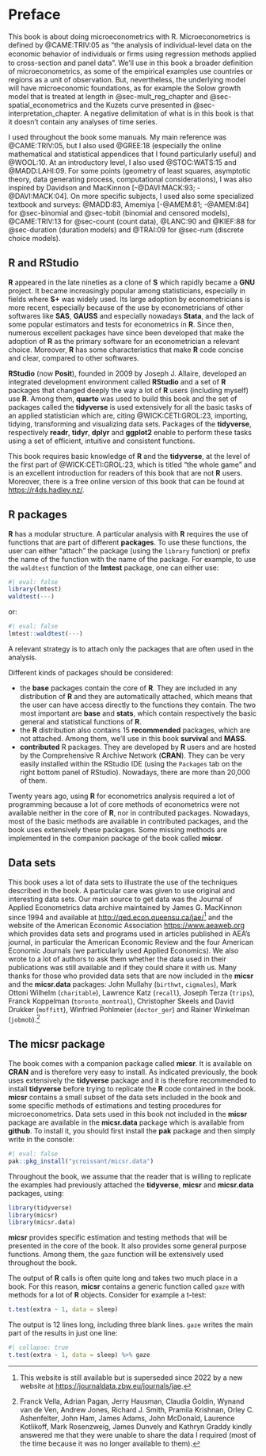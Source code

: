 # Preface {.unnumbered}

This book is about doing microeconometrics with R. Microeconometrics is defined by @CAME:TRIV:05\index[author]{Cameron}\index[author]{Trivedi} as "the analysis of individual-level data on the economic behavior of individuals or ﬁrms using regression methods applied to cross-section and panel data". We'll use in this book a broader definition of microeconometrics, as some of the empirical examples use countries or regions as a unit of observation. But, nevertheless, the underlying model will have microeconomic foundations, as for example the Solow growth model that is treated at length in @sec-mult_reg_chapter and @sec-spatial_econometrics and the Kuzets curve presented in @sec-interpretation_chapter. A negative delimitation of what is in this book is that it doesn't contain any analyses of time series. 

I used throughout the book some manuals. My main reference was @CAME:TRIV:05, but I also used @GREE:18 (especially the online mathematical and statistical appendices that I found particularly useful) and @WOOL:10. At an introductory level, I also used @STOC:WATS:15 and @MADD:LAHI:09. For some points (geometry of least squares, asymptotic theory, data generating process, computational considerations), I was also inspired by Davidson and MacKinnon [-@DAVI:MACK:93; -@DAVI:MACK:04]\index[author]{Davidson}\index[author]{MacKinnon}.
On more specific subjects, I used also some specialized textbook and surveys: @MADD:83\index[author]{Maddala}, Amemiya [-@AMEM:81; -@AMEM:84]\index[author]{Amemiya} for @sec-binomial and @sec-tobit (binomial and censored models), @CAME:TRIV:13\index[author]{Cameron}\index[author]{Trivedi} for @sec-count (count data),
@LANC:90\index[author]{Lancaster} and @KIEF:88\index[author]{Kiefer} for @sec-duration (duration models) and @TRAI:09\index[author]{Train} for @sec-rum (discrete choice models).

## R and RStudio {-}

**R** appeared in the late nineties as a clone of **S** which rapidly became a **GNU** project. It became increasingly popular among statisticians, especially in fields where **S+** was widely used. Its large adoption by econometricians is more recent, especially because of the use by econometricians of other softwares like **SAS**, **GAUSS** and especially nowadays **Stata**, and the lack of some popular estimators and tests for econometrics in **R**. Since then, numerous excellent packages have since been developed that make the adoption of **R** as the primary software for an econometrician a relevant choice. Moreover, **R** has some characteristics that make **R** code concise and clear, compared to other softwares. 

**RStudio** (now **Posit**), founded in 2009 by Joseph J. Allaire\index[author]{Allaire}, developed an integrated development environment  called **RStudio** and a set of **R** packages that changed deeply the way a lot of **R** users (including myself) use **R**. Among them, **quarto** was used to build this book and the set of packages called the **tidyverse** is used extensively for all the basic tasks of an applied statistician which are, citing @WICK:CETI:GROL:23\index[author]{Wickham}\index[author]{Cetinkaya-Rundel}\index[author]{Grolemund}, importing, tidying, transforming and visualizing data sets. Packages of the **tidyverse**, respectively **readr**, **tidyr**, **dplyr** and **ggplot2** enable to perform these tasks using a set of efficient, intuitive and consistent functions. 

This book requires basic knowledge of **R** and the **tidyverse**, at the level of the first part of @WICK:CETI:GROL:23, which is titled "the whole game" and is an excellent introduction for readers of this book that are not **R** users. Moreover, there is a free online version of this book that can be found at <https://r4ds.hadley.nz/>.

## R packages

**R** has a modular structure. A particular analysis with **R** requires the use of functions that are part of different **packages**. To use these functions, the user can either "attach" the package (using the `library` function) or prefix the name of the function with the name of the package. For example, to use the `waldtest` function of the **lmtest** package, one can either use:

```r
#| eval: false
library(lmtest)
waldtest(---)
```

or:

```r
#| eval: false
lmtest::waldtest(---)
```

A relevant strategy is to attach only the packages that are often used in the analysis.

Different kinds of packages should be considered:

- the **base** packages contain the core of **R**. They are included in any distribution of **R** and they are automatically attached, which means that the user can have access directly to the functions they contain. The two most important are **base** and **stats**, which contain respectively the basic general and statistical functions of **R**. 
- the **R** distribution also contains 15 **recommended** packages, which are not attached. Among them, we'll use in this book **survival** and **MASS**.
- **contributed** R packages. They are developed by **R** users and are hosted by the Comprehensive R Archive Network (**CRAN**). They can be very easily installed within the RStudio IDE (using the `Packages` tab on the right bottom panel of RStudio). Nowadays, there are more than 20,000 of them. 

Twenty years ago, using **R** for econometrics analysis required a lot of programming because a lot of core methods of econometrics were not available neither in the core of **R**, nor in contributed packages. Nowadays, most of the basic methods are available in contributed packages, and the book uses extensively these packages. Some missing methods are implemented in the companion package of the book called **micsr**.

## Data sets {-}

This book uses a lot of data sets to illustrate the use of the techniques described in the book. A particular care was given to use original and interesting data sets. Our main source to get data was the Journal of Applied Econometrics data archive maintained by James G. MacKinnon\index[author]{MacKinnon} since 1994 and available at <http://qed.econ.queensu.ca/jae/>^[This website is still available but is superseded since 2022 by a new website at <https://journaldata.zbw.eu/journals/jae>.] and the website of the American Economic Association <https://www.aeaweb.org> which provides data sets and programs used in articles published in AEA's journal, in particular the American Economic Review and the four American Economic Journals (we particularly used Applied Economics). We also wrote to a lot of authors to ask them whether the data used in their publications was still available and if they could share it with us. Many thanks for those who provided data sets that are now included in the **micsr** and the **micsr.data** packages: John Mullahy\index[author]{Mullahy} (`birthwt`, `cigmales`), Mark Ottoni Wilhelm\index[author]{Wilhelm} (`charitable`), Lawrence Katz\index[author]{Katz} (`recall`), Joseph Terza\index[author]{Terza} (`trips`), Franck Koppelman\index[author]{Koppelman} (`toronto_montreal`), Christopher Skeels\index[author]{Skeels} and David Drukker\index[author]{Moffitt} (`moffitt`), Winfried Pohlmeier\index[author]{Pohlmeier} (`doctor_ger`) and Rainer Winkelman\index[author]{Winkelman} (`jobmob`).^[Franck Vella\index[author]{Vella}, Adrian Pagan\index[author]{Pagan}, Jerry Hausman\index[author]{Hausman}, Claudia Goldin\index[author]{Goldin}, Wynand van de Ven\index[author]{van de Ven}, Andrew Jones\index[author]{Jones}, Richard J. Smith\index[author]{Smith}, Pramila Krishnan\index[author]{Krishnan}, Orley C. Ashenfelter\index[author]{Ashenfelter}, John Ham\index[author]{Ham}, James Adams\index[author]{Adams}, John McDonald\index[author]{McDonald}, Laurence Kotlikoff\index[author]{Kotlikoff}, Mark Rosenzweig\index[author]{Rosenzweig}, James Dunvely\index[author]{Dunvely} and Kathryn Graddy\index[author]{Graddy} kindly answered me that they were unable to share the data I required (most of the time because it was no longer available to them).]

## The micsr package {-}

The book comes with a companion package called **micsr**. It is available on **CRAN** and is therefore very easy to install. As indicated previously, the book uses extensively the **tidyverse** package and it is therefore recommended to install **tidyverse** before trying to replicate the **R** code contained in the book. **micsr** contains a small subset of the data sets included in the book and some specific methods of estimations and testing procedures for microeconometrics. Data sets used in this book not included in the **micsr** package are available in the **micsr.data** package which is available from **github**. To install it, you should first install the **pak** package and then simply write in the console:

```r
#| eval: false
pak::pkg_install("ycroissant/micsr.data")
```

Throughout the book, we assume that the reader that is willing to replicate the examples had previously attached the **tidyverse**, **micsr** and **micsr.data** packages, using:

```r
library(tidyverse)
library(micsr)
library(micsr.data)
```

\newpage

**micsr** provides specific estimation and testing methods that will be presented in the core of the book. It also provides some general purpose functions. Among them, the `gaze` function will be extensively used throughout the book.

The output of **R** calls is often quite long and takes two much place in a book. For this reason, **micsr** contains a generic function called `gaze` with methods for a lot of **R** objects. Consider for example a t-test:

```r
t.test(extra ~ 1, data = sleep)
```

The output is 12 lines long, including three blank lines. `gaze` writes the main part of the results in just one line:

```r
#| collapse: true
t.test(extra ~ 1, data = sleep) %>% gaze
```

<!-- **micsr** also contains some general utilities particularly useful to extract some information from fitted models. Consider the following linear model: -->

<!-- ```{r} -->
<!-- z <- lm(dist ~ speed, cars) -->
<!-- summary(z) -->
<!-- ``` -->

<!-- The printed output of `summary` is quite long and contains informations that can't be easily extracted from the result. A `gaze` method for `lm` object is provided to print only the table of coefficients (by default without the intercept): -->

<!-- ```{r} -->
<!-- #| collapse: true -->
<!-- z %>% gaze -->
<!-- ``` -->

<!-- With base **R**, its easy to extract the number of observations using `nobs`, but there is no such function to extract the number of parameters. We provide the `npar` function for this purpose: -->

<!-- ```{r} -->
<!-- #| collapse: true -->
<!-- npar(z) -->
<!-- ``` -->

<!-- The second column of the table of the coefficients is the vector of standard errors of the coefficients With base **R**, it can be extract by first using the `vcov` function to extract the covariance matrix and then by taking the square roots of the diagonal elements of this matrix. **micsr** provide the `stder` function to achieve easily the same task: -->

<!-- ```{r} -->
<!-- #| collapse: true -->
<!-- z %>% vcov %>% diag %>% sqrt -->
<!-- z %>% stder -->
<!-- ``` -->

<!-- Two very important statistics of the linear model are the coefficient of determination (adujsted or not) and the F statistic. They should be extracted "manually" from the object returned by `summary`, applied to a `lm` object: -->

<!-- ```{r} -->
<!-- #| collapse: true -->
<!-- summary(z)$r.squared -->
<!-- summary(z)$adj.r.squared -->
<!-- summary(z)$fstat -->
<!-- ``` -->

<!-- The `rsq` and the `ftest` of the **micsr** package can be used instead: -->

<!-- ```{r} -->
<!-- #| collapse: true -->
<!-- z %>% rsq -->
<!-- z %>% rsq(type = "adj") -->
<!-- z %>% ftest %>% gaze -->
<!-- ``` -->

\mainmatter
